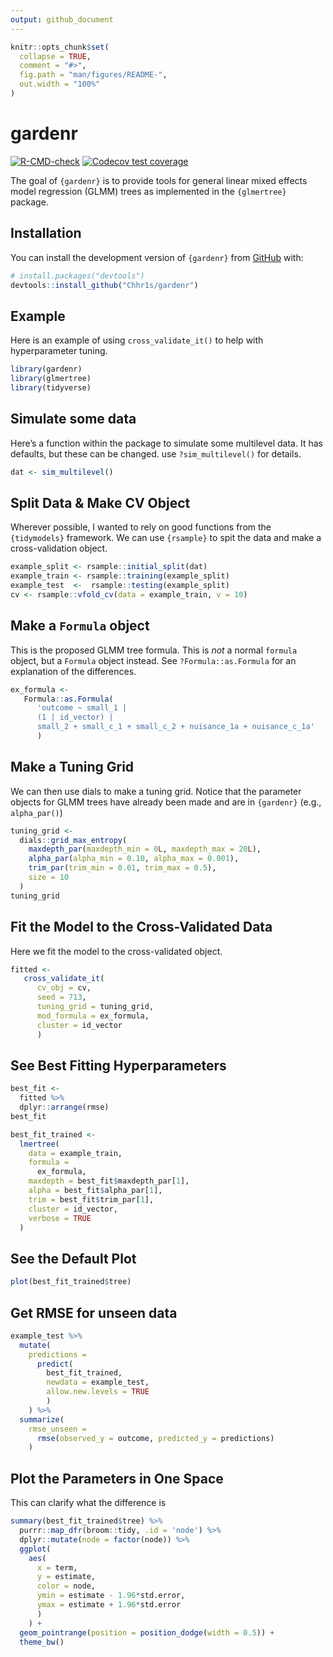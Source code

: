 ```yaml
---
output: github_document
---
```


<!-- README.md is generated from README.Rmd. Please edit that file -->

```r
knitr::opts_chunk$set(
  collapse = TRUE,
  comment = "#>",
  fig.path = "man/figures/README-",
  out.width = "100%"
)
```

# gardenr

<!-- badges: start -->
[![R-CMD-check](https://github.com/Chhr1s/gardenr/workflows/R-CMD-check/badge.svg)](https://github.com/Chhr1s/gardenr/actions)
[![Codecov test coverage](https://codecov.io/gh/Chhr1s/gardenr/branch/main/graph/badge.svg)](https://app.codecov.io/gh/Chhr1s/gardenr?branch=main)
<!-- badges: end -->

The goal of `{gardenr}` is to provide tools for general linear mixed effects model regression (GLMM) trees as implemented in the `{glmertree}` package.

## Installation

You can install the development version of `{gardenr}` from [GitHub](https://github.com/) with:

``` r
# install.packages("devtools")
devtools::install_github("Chhr1s/gardenr")
```

## Example

Here is an example of using `cross_validate_it()` to help with hyperparameter tuning. 

```r
library(gardenr)
library(glmertree)
library(tidyverse)
```

## Simulate some data

Here's a function within the package to simulate some multilevel data. It has defaults, but these can be changed. use `?sim_multilevel()` for details.

```r
dat <- sim_multilevel()
```

## Split Data & Make CV Object

Wherever possible, I wanted to rely on good functions from the `{tidymodels}` framework. We can use `{rsample}` to spit the data and make a cross-validation object. 

```r
example_split <- rsample::initial_split(dat)
example_train <- rsample::training(example_split)
example_test  <-  rsample::testing(example_split)
cv <- rsample::vfold_cv(data = example_train, v = 10)
```

## Make a `Formula` object

This is the proposed GLMM tree formula. This is *not* a normal `formula` object, but a `Formula` object instead. See `?Formula::as.Formula` for an explanation of the differences.

```r
ex_formula <-
   Formula::as.Formula(
      'outcome ~ small_1 |
      (1 | id_vector) |
      small_2 + small_c_1 + small_c_2 + nuisance_1a + nuisance_c_1a'
      )

```

## Make a Tuning Grid

We can then use dials to make a tuning grid. Notice that the parameter objects for GLMM trees have already been made and are in `{gardenr}` (e.g., `alpha_par()`)

```r
tuning_grid <-
  dials::grid_max_entropy(
    maxdepth_par(maxdepth_min = 0L, maxdepth_max = 20L),
    alpha_par(alpha_min = 0.10, alpha_max = 0.001),
    trim_par(trim_min = 0.01, trim_max = 0.5),
    size = 10
  )
tuning_grid
```

## Fit the Model to the Cross-Validated Data

Here we fit the model to the cross-validated object.

```r
fitted <-
   cross_validate_it(
      cv_obj = cv,
      seed = 713,
      tuning_grid = tuning_grid,
      mod_formula = ex_formula, 
      cluster = id_vector
      )
```

## See Best Fitting Hyperparameters

```r
best_fit <- 
  fitted %>% 
  dplyr::arrange(rmse) 
best_fit
```

```r
best_fit_trained <- 
  lmertree(
    data = example_train, 
    formula = 
      ex_formula, 
    maxdepth = best_fit$maxdepth_par[1], 
    alpha = best_fit$alpha_par[1],
    trim = best_fit$trim_par[1], 
    cluster = id_vector,
    verbose = TRUE
  )
```

## See the Default Plot

```r
plot(best_fit_trained$tree)
```

## Get RMSE for unseen data

```r
example_test %>% 
  mutate(
    predictions =
      predict(
        best_fit_trained, 
        newdata = example_test, 
        allow.new.levels = TRUE
        )
    ) %>% 
  summarize(
    rmse_unseen = 
      rmse(observed_y = outcome, predicted_y = predictions)
    )
```

## Plot the Parameters in One Space

This can clarify what the difference is 

```r
summary(best_fit_trained$tree) %>%
  purrr::map_dfr(broom::tidy, .id = 'node') %>% 
  dplyr::mutate(node = factor(node)) %>% 
  ggplot(
    aes(
      x = term, 
      y = estimate, 
      color = node,
      ymin = estimate - 1.96*std.error, 
      ymax = estimate + 1.96*std.error
      )
    ) + 
  geom_pointrange(position = position_dodge(width = 0.5)) +
  theme_bw()
```

